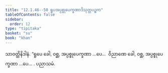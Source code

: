 ```yaml
---
title: "12.1.46--50 ရူပအပ္ပစ္စုပေက္ခဏာဒိသုတ္တပဉ္စက"
tableOfContents: false
sidebar:
  order: 12
type: "tipitaka"
basket: "su"
book: "khan"
---
```



<DynamicBreadcrumb />

<Division number="652--656" book="khan">

<Paragraph number="1267" book="khan">
သာဝတ္ထိနိဒါနံ. “ရူပေ ခေါ, ဝစ္ဆ, အပ္ပစ္စုပေက္ခဏာ …ပေ…  ဝိညာဏေ ခေါ, ဝစ္ဆ, အပ္ပစ္စုပေက္ခဏာ …ပေ… .

</Paragraph>
</Division>

<Paragraph number="1268" type="center" book="khan">
ပညာသမံ.
</Paragraph>